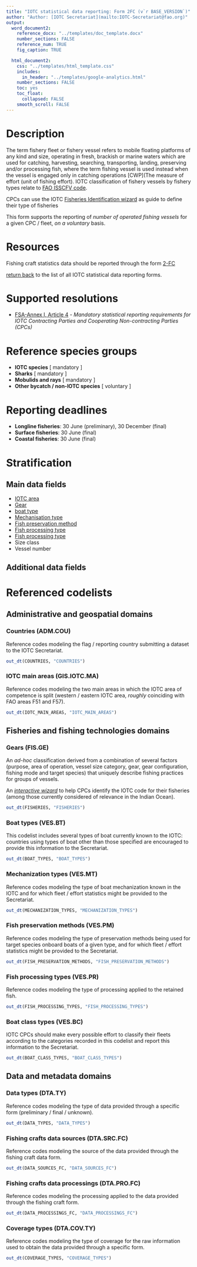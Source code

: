 ```yaml
---
title: "IOTC statistical data reporting: Form 2FC (v`r BASE_VERSION`)"
author: "Author: [IOTC Secretariat](mailto:IOTC-Secretariat@fao.org)" 
output:
  word_document2:
    reference_docx: "../templates/doc_template.docx"
    number_sections: FALSE
    reference_num: TRUE
    fig_caption: TRUE

  html_document2:
    css: "../templates/html_template.css"
    includes: 
      in_header: "../templates/google-analytics.html"
    number_sections: FALSE
    toc: yes
    toc_float:
      collapsed: FALSE
    smooth_scroll: FALSE
---
```


# Description

The term fishery fleet or fishery vessel refers to mobile floating platforms of any kind and size, operating in fresh, brackish or marine waters which are used for catching, harvesting, searching, transporting, landing, preserving and/or processing fish, where the term fishing vessel is used instead when the vessel is engaged only in catching operations [CWP](The measure of effort (unit of fishing effort). IOTC classification of fishery vessels by fishery types relate to [FAO ISSCFV code](https://www.fao.org/3/cb5201en/cb5201en.pdf). 
                                                                                                                                                                                                                                                                                                                                                                            
CPCs can use the IOTC [Fisheries Identification wizard](https://iotc.org/data/fisheries/wizard) as guide to define their type of fisheries


This form supports the reporting of _number of operated fishing vessels_ for a given CPC / fleet, *on a voluntary* basis.

# Resources

Fishing craft statistics data should be reported through the form [2-FC](https://data.iotc.org/reference/latest/forms/Form-2FC.xlsx)


[return back](..) to the list of all IOTC statistical data reporting forms.

# Supported resolutions

+ [FSA-Annex I, Article 4]() - _Mandatory statistical reporting requirements for IOTC Contracting Parties and Cooperating Non-contracting Parties (CPCs)_


# Reference species groups

+ **IOTC species** [ mandatory ] 
+ **Sharks** [ mandatory ]
+ **Mobulids and rays** [ mandatory ]
+ **Other bycatch / non-IOTC species** [ voluntary ]

# Reporting deadlines

+ **Longline fisheries**: 30 June (preliminary), 30 December (final)
+ **Surface fisheries**: 30 June (final)
+ **Coastal fisheries**: 30 June (final)

# Stratification

## Main data fields
+ [IOTC area](#IOTCareasMain)
+ [Gear](#Gear)
+ [boat type](#boatTypes)
+ [Mechanisation type](#mechanizationTypes)
+ [Fish preservation method](#fishPreservationMethods)
+ [Fish processing type](#fishProcessingTypes)
+ [Fish processing type](#boatClassTypes)
+ Size class
+ Vessel number
             
## Additional data fields

# Referenced codelists

## Administrative and geospatial domains

### Countries (ADM.COU) {#countries}

Reference codes modeling the flag / reporting country submitting a dataset to the IOTC Secretariat.

```r
out_dt(COUNTRIES, "COUNTRIES")
```

### IOTC main areas (GIS.IOTC.MA) {#IOTCareasMain}

Reference codes modeling the two main areas in which the IOTC area of competence is split (western / eastern IOTC area, _roughly_ coinciding with FAO areas F51 and F57).

```r
out_dt(IOTC_MAIN_AREAS, "IOTC_MAIN_AREAS")
```

## Fisheries and fishing technologies domains

### Gears (FIS.GE) {#gears}

An _ad-hoc_ classification derived from a combination of several factors (purpose, area of operation, vessel size category, gear, gear configuration, fishing mode and target species) that uniquely describe fishing practices for groups of vessels.

An [_interactive wizard_](https://data.iotc.org/fisheries/wizard) to help CPCs identify the IOTC code for  their fisheries (among those currently considered of relevance in the Indian Ocean).

```r
out_dt(FISHERIES, "FISHERIES")
```

### Boat types (VES.BT) {#boatTypes}

This codelist includes several types of boat currently known to the IOTC: countries using types of boat other than those specified are encouraged to provide this information to the Secretariat.

```r
out_dt(BOAT_TYPES, "BOAT_TYPES")
```

### Mechanization types (VES.MT) {#mechanizationTypes}

Reference codes modeling the type of boat mechanization known in the IOTC and for which fleet / effort statistics might be provided to the Secretariat.

```r
out_dt(MECHANIZATION_TYPES, "MECHANIZATION_TYPES")
```

### Fish preservation methods (VES.PM) {#fishPreservationMethods}

Reference codes modeling the type of preservation methods being used for target species onboard boats of a given type, and for which fleet / effort statistics might be provided to the Secretariat.

```r
out_dt(FISH_PRESERVATION_METHODS, "FISH_PRESERVATION_METHODS")
```

### Fish processing types (VES.PR) {#fishProcessingTypes}

Reference codes modeling the type of processing applied to the retained fish.

```r
out_dt(FISH_PROCESSING_TYPES, "FISH_PROCESSING_TYPES")
```

### Boat class types (VES.BC) {#boatClassTypes}

IOTC CPCs should make every possible effort to classify their fleets according to the categories recorded in this codelist and report this information to the Secretariat.

```r
out_dt(BOAT_CLASS_TYPES, "BOAT_CLASS_TYPES")
```

## Data and metadata domains

### Data types (DTA.TY) {#dataTypes}

Reference codes modeling the type of data provided through a specific form (preliminary / final / unknown).

```r
out_dt(DATA_TYPES, "DATA_TYPES")
```

### Fishing crafts data sources (DTA.SRC.FC) {#sourcesFC}

Reference codes modeling the source of the data provided through the fishing craft data form.

```r
out_dt(DATA_SOURCES_FC, "DATA_SOURCES_FC")
```

### Fishing crafts data processings (DTA.PRO.FC) {#dataProcessingsFC}

Reference codes modeling the processing applied to the data provided through the fishing craft form.

```r
out_dt(DATA_PROCESSINGS_FC, "DATA_PROCESSINGS_FC")
```

### Coverage types (DTA.COV.TY) {#coverageTypes}

Reference codes modeling the type of coverage for the raw information used to obtain the data provided through a specific form.

```r
out_dt(COVERAGE_TYPES, "COVERAGE_TYPES")
```